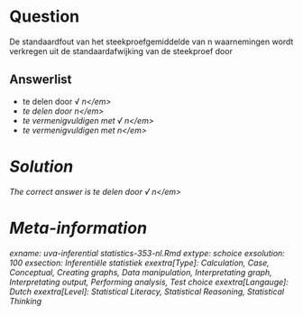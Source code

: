 Question
========

De standaardfout van het steekproefgemiddelde van n waarnemingen wordt verkregen uit de standaardafwijking van de steekproef door 

Answerlist
----------
* te delen door &#8730; <em>n<\/em>
* te delen door <em>n<\/em>
* te vermenigvuldigen met &#8730; <em>n<\/em>
* te vermenigvuldigen met <em>n<\/em>

Solution
========

The correct answer is  te delen door &#8730; <em>n<\/em> 

Meta-information
================
exname: uva-inferential statistics-353-nl.Rmd 
extype: schoice 
exsolution: 100 
exsection: Inferentiële statistiek
exextra[Type]: Calculation, Case, Conceptual, Creating graphs, Data manipulation, Interpretating graph, Interpretating output, Performing analysis, Test choice 
exextra[Langauge]: Dutch 
exextra[Level]: Statistical Literacy, Statistical Reasoning, Statistical Thinking 
